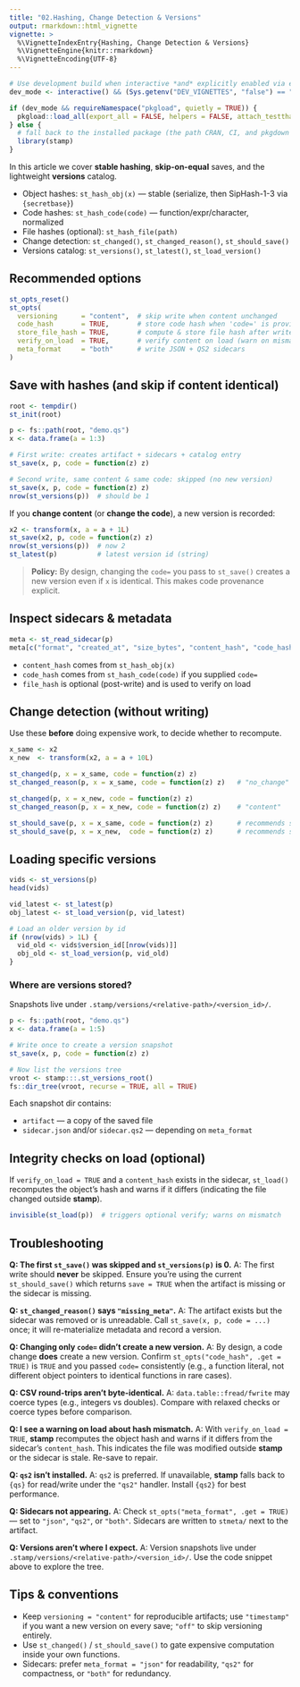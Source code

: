 ```yaml
---
title: "02.Hashing, Change Detection & Versions"
output: rmarkdown::html_vignette
vignette: >
  %\VignetteIndexEntry{Hashing, Change Detection & Versions}
  %\VignetteEngine{knitr::rmarkdown}
  %\VignetteEncoding{UTF-8}
---
```


```r
# Use development build when interactive *and* explicitly enabled via env var.
dev_mode <- interactive() && (Sys.getenv("DEV_VIGNETTES", "false") == "true")

if (dev_mode && requireNamespace("pkgload", quietly = TRUE)) {
  pkgload::load_all(export_all = FALSE, helpers = FALSE, attach_testthat = FALSE)
} else {
  # fall back to the installed package (the path CRAN, CI, and pkgdown take)
  library(stamp)
}
```

In this article we cover **stable hashing**, **skip-on-equal** saves, and the lightweight **versions** catalog.

* Object hashes: `st_hash_obj(x)` — stable (serialize, then SipHash-1-3 via `{secretbase}`)
* Code hashes: `st_hash_code(code)` — function/expr/character, normalized
* File hashes (optional): `st_hash_file(path)`
* Change detection: `st_changed()`, `st_changed_reason()`, `st_should_save()`
* Versions catalog: `st_versions()`, `st_latest()`, `st_load_version()`

## Recommended options

```r
st_opts_reset()
st_opts(
  versioning      = "content",  # skip write when content unchanged
  code_hash       = TRUE,       # store code hash when 'code=' is provided to st_save()
  store_file_hash = TRUE,       # compute & store file hash after write
  verify_on_load  = TRUE,       # verify content on load (warn on mismatch)
  meta_format     = "both"      # write JSON + QS2 sidecars
)
```

## Save with hashes (and skip if content identical)

```r
root <- tempdir()
st_init(root)

p <- fs::path(root, "demo.qs")
x <- data.frame(a = 1:3)

# First write: creates artifact + sidecars + catalog entry
st_save(x, p, code = function(z) z)

# Second write, same content & same code: skipped (no new version)
st_save(x, p, code = function(z) z)
nrow(st_versions(p))  # should be 1
```

If you **change content** (or **change the code**), a new version is recorded:

```r
x2 <- transform(x, a = a + 1L)
st_save(x2, p, code = function(z) z)
nrow(st_versions(p))  # now 2
st_latest(p)          # latest version id (string)
```

> **Policy:** By design, changing the `code=` you pass to `st_save()` creates a new version even if `x` is identical. This makes code provenance explicit.

## Inspect sidecars & metadata

```r
meta <- st_read_sidecar(p)
meta[c("format", "created_at", "size_bytes", "content_hash", "code_hash", "file_hash")]
```

* `content_hash` comes from `st_hash_obj(x)`
* `code_hash` comes from `st_hash_code(code)` if you supplied `code=`
* `file_hash` is optional (post-write) and is used to verify on load

## Change detection (without writing)

Use these **before** doing expensive work, to decide whether to recompute.

```r
x_same <- x2
x_new  <- transform(x2, a = a + 10L)

st_changed(p, x = x_same, code = function(z) z)
st_changed_reason(p, x = x_same, code = function(z) z)   # "no_change"

st_changed(p, x = x_new, code = function(z) z)
st_changed_reason(p, x = x_new, code = function(z) z)    # "content"

st_should_save(p, x = x_same, code = function(z) z)      # recommends skip
st_should_save(p, x = x_new,  code = function(z) z)      # recommends save
```

## Loading specific versions

```r
vids <- st_versions(p)
head(vids)

vid_latest <- st_latest(p)
obj_latest <- st_load_version(p, vid_latest)

# Load an older version by id
if (nrow(vids) > 1L) {
  vid_old <- vids$version_id[[nrow(vids)]]
  obj_old <- st_load_version(p, vid_old)
}
```

### Where are versions stored?

Snapshots live under `.stamp/versions/<relative-path>/<version_id>/`.

```r
p <- fs::path(root, "demo.qs")
x <- data.frame(a = 1:5)

# Write once to create a version snapshot
st_save(x, p, code = function(z) z)

# Now list the versions tree
vroot <- stamp:::.st_versions_root()
fs::dir_tree(vroot, recurse = TRUE, all = TRUE)


```

Each snapshot dir contains:

* `artifact` — a copy of the saved file
* `sidecar.json` and/or `sidecar.qs2` — depending on `meta_format`

## Integrity checks on load (optional)

If `verify_on_load = TRUE` and a `content_hash` exists in the sidecar, `st_load()` recomputes the object’s hash and warns if it differs (indicating the file changed outside **stamp**).

```r
invisible(st_load(p))  # triggers optional verify; warns on mismatch
```

## Troubleshooting

**Q: The first `st_save()` was skipped and `st_versions(p)` is 0.**
A: The first write should **never** be skipped. Ensure you’re using the current `st_should_save()` which returns `save = TRUE` when the artifact is missing or the sidecar is missing.

**Q: `st_changed_reason()` says `"missing_meta"`.**
A: The artifact exists but the sidecar was removed or is unreadable. Call `st_save(x, p, code = ...)` once; it will re-materialize metadata and record a version.

**Q: Changing only `code=` didn’t create a new version.**
A: By design, a code change **does** create a new version. Confirm `st_opts("code_hash", .get = TRUE)` is `TRUE` and you passed `code=` consistently (e.g., a function literal, not different object pointers to identical functions in rare cases).

**Q: CSV round-trips aren’t byte-identical.**
A: `data.table::fread/fwrite` may coerce types (e.g., integers vs doubles). Compare with relaxed checks or coerce types before comparison.

**Q: I see a warning on load about hash mismatch.**
A: With `verify_on_load = TRUE`, **stamp** recomputes the object hash and warns if it differs from the sidecar’s `content_hash`. This indicates the file was modified outside **stamp** or the sidecar is stale. Re-save to repair.

**Q: `qs2` isn’t installed.**
A: `qs2` is preferred. If unavailable, **stamp** falls back to `{qs}` for read/write under the `"qs2"` handler. Install `{qs2}` for best performance.

**Q: Sidecars not appearing.**
A: Check `st_opts("meta_format", .get = TRUE)` — set to `"json"`, `"qs2"`, or `"both"`. Sidecars are written to `stmeta/` next to the artifact.

**Q: Versions aren’t where I expect.**
A: Version snapshots live under `.stamp/versions/<relative-path>/<version_id>/`. Use the code snippet above to explore the tree.

## Tips & conventions

* Keep `versioning = "content"` for reproducible artifacts; use `"timestamp"` if you want a new version on every save; `"off"` to skip versioning entirely.
* Use `st_changed()` / `st_should_save()` to gate expensive computation inside your own functions.
* Sidecars: prefer `meta_format = "json"` for readability, `"qs2"` for compactness, or `"both"` for redundancy.

